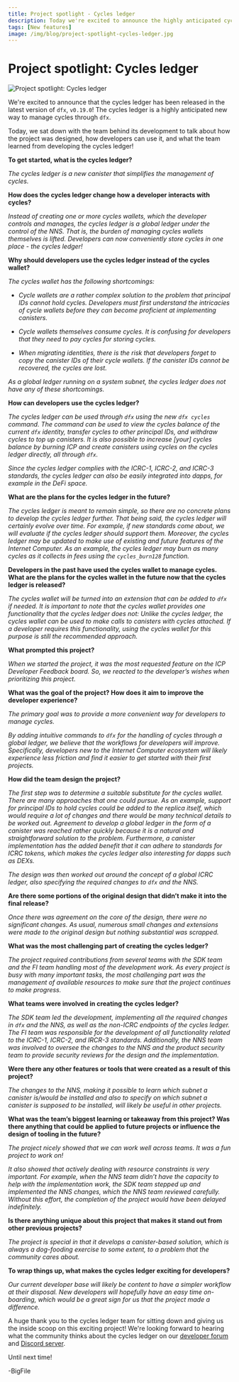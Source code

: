 ```yaml
---
title: Project spotlight - Cycles ledger
description: Today we're excited to announce the highly anticipated cycles ledger has been released in the latest dfx version, 0.19.0!
tags: [New features]
image: /img/blog/project-spotlight-cycles-ledger.jpg
---
```


# Project spotlight: Cycles ledger

![Project spotlight: Cycles ledger](/img/blog/project-spotlight-cycles-ledger.jpg)

We're excited to announce that the cycles ledger has been released in the latest version of `dfx`, `v0.19.0`! The cycles ledger is a highly anticipated new way to manage cycles through `dfx`.

Today, we sat down with the team behind its development to talk about how the project was designed, how developers can use it, and what the team learned from developing the cycles ledger! 

**To get started, what is the cycles ledger?**

*The cycles ledger is a new canister that simplifies the management of cycles.*

**How does the cycles ledger change how a developer interacts with cycles?**

*Instead of creating one or more cycles wallets, which the developer controls and manages, the cycles ledger is a global ledger under the control of the NNS. That is, the burden of managing cycles wallets themselves is lifted. Developers can now conveniently store cycles in one place - the cycles ledger!*

**Why should developers use the cycles ledger instead of the cycles wallet?**

*The cycles wallet has the following shortcomings:*

- *Cycle wallets are a rather complex solution to the problem that principal IDs cannot hold cycles. Developers must first understand the intricacies of cycle wallets before they can become proficient at implementing canisters.*

- *Cycle wallets themselves consume cycles. It is confusing for developers that they need to pay cycles for storing cycles.*

- *When migrating identities, there is the risk that developers forget to copy the canister IDs of their cycle wallets. If the canister IDs cannot be recovered, the cycles are lost.*

*As a global ledger running on a system subnet, the cycles ledger does not have any of these shortcomings.*

**How can developers use the cycles ledger?**

*The cycles ledger can be used through `dfx` using the new `dfx cycles` command. The command can be used to view the cycles balance of the current `dfx` identity, transfer cycles to other principal IDs, and withdraw cycles to top up canisters. It is also possible to increase [your] cycles balance by burning ICP and create canisters using cycles on the cycles ledger directly, all through `dfx`.*

*Since the cycles ledger complies with the ICRC-1, ICRC-2, and ICRC-3 standards, the cycles ledger can also be easily integrated into dapps, for example in the DeFi space.*

**What are the plans for the cycles ledger in the future?**

*The cycles ledger is meant to remain simple, so there are no concrete plans to develop the cycles ledger further. That being said, the cycles ledger will certainly evolve over time. For example, if new standards come about, we will evaluate if the cycles ledger should support them. Moreover, the cycles ledger may be updated to make use of existing and future features of the Internet Computer. As an example, the cycles ledger may burn as many cycles as it collects in fees using the `cycles_burn128` function.*

**Developers in the past have used the cycles wallet to manage cycles. What are the plans for the cycles wallet in the future now that the cycles ledger is released?**

*The cycles wallet will be turned into an extension that can be added to `dfx` if needed. It is important to note that the cycles wallet provides one functionality that the cycles ledger does not: Unlike the cycles ledger, the cycles wallet can be used to make calls to canisters with cycles attached. If a developer requires this functionality, using the cycles wallet for this purpose is still the recommended approach.*

**What prompted this project?**

*When we started the project, it was the most requested feature on the ICP Developer Feedback board. So, we reacted to the developer’s wishes when prioritizing this project.*

**What was the goal of the project? How does it aim to improve the developer experience?**

*The primary goal was to provide a more convenient way for developers to manage cycles.*

*By adding intuitive commands to `dfx` for the handling of cycles through a global ledger, we believe that the workflows for developers will improve. Specifically, developers new to the Internet Computer ecosystem will likely experience less friction and find it easier to get started with their first projects.*

**How did the team design the project?**

*The first step was to determine a suitable substitute for the cycles wallet. There are many approaches that one could pursue. As an example, support for principal IDs to hold cycles could be added to the replica itself, which would require a lot of changes and there would be many technical details to be worked out. Agreement to develop a global ledger in the form of a canister was reached rather quickly because it is a natural and straightforward solution to the problem. Furthermore, a canister implementation has the added benefit that it can adhere to standards for ICRC tokens, which makes the cycles ledger also interesting for dapps such as DEXs.*

*The design was then worked out around the concept of a global ICRC ledger, also specifying the required changes to `dfx` and the NNS.*

**Are there some portions of the original design that didn’t make it into the final release?**

*Once there was agreement on the core of the design, there were no significant changes. As usual, numerous small changes and extensions were made to the original design but nothing substantial was scrapped.*

**What was the most challenging part of creating the cycles ledger?**

*The project required contributions from several teams with the SDK team and the FI team handling most of the development work. As every project is busy with many important tasks, the most challenging part was the management of available resources to make sure that the project continues to make progress.*

**What teams were involved in creating the cycles ledger?**

*The SDK team led the development, implementing all the required changes in `dfx` and the NNS, as well as the non-ICRC endpoints of the cycles ledger. The FI team was responsible for the development of all functionality related to the ICRC-1, ICRC-2, and IRCR-3 standards. Additionally, the NNS team was involved to oversee the changes to the NNS and the product security team to provide security reviews for the design and the implementation.*

**Were there any other features or tools that were created as a result of this project?**

*The changes to the NNS, making it possible to learn which subnet a canister is/would be installed and also to specify on which subnet a canister is supposed to be installed, will likely be useful in other projects.*

**What was the team’s biggest learning or takeaway from this project? Was there anything that could be applied to future projects or influence the design of tooling in the future?**

*The project nicely showed that we can work well across teams. It was a fun project to work on!*

*It also showed that actively dealing with resource constraints is very important. For example, when the NNS team didn’t have the capacity to help with the implementation work, the SDK team stepped up and implemented the NNS changes, which the NNS team reviewed carefully. Without this effort, the completion of the project would have been delayed indefinitely.*

**Is there anything unique about this project that makes it stand out from other previous projects?**

*The project is special in that it develops a canister-based solution, which is always a dog-fooding exercise to some extent, to a problem that the community cares about.*

**To wrap things up, what makes the cycles ledger exciting for developers?**

*Our current developer base will likely be content to have a simpler workflow at their disposal. New developers will hopefully have an easy time on-boarding, which would be a great sign for us that the project made a difference.*

A huge thank you to the cycles ledger team for sitting down and giving us the inside scoop on this exciting project! We're looking forward to hearing what the community thinks about the cycles ledger on our [developer forum](https://forum.thebigfile.com/) and [Discord server](https://discord.gg/nyTAmMntqp).

Until next time!

-BigFile
